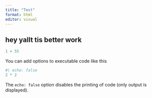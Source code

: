 ```yaml
---
title: "Test"
format: html
editor: visual
---
```


## hey yallt tis better work

```r
1 + 55
```

You can add options to executable code like this

```r
#| echo: false
2 * 2
```

The `echo: false` option disables the printing of code (only output is displayed).
